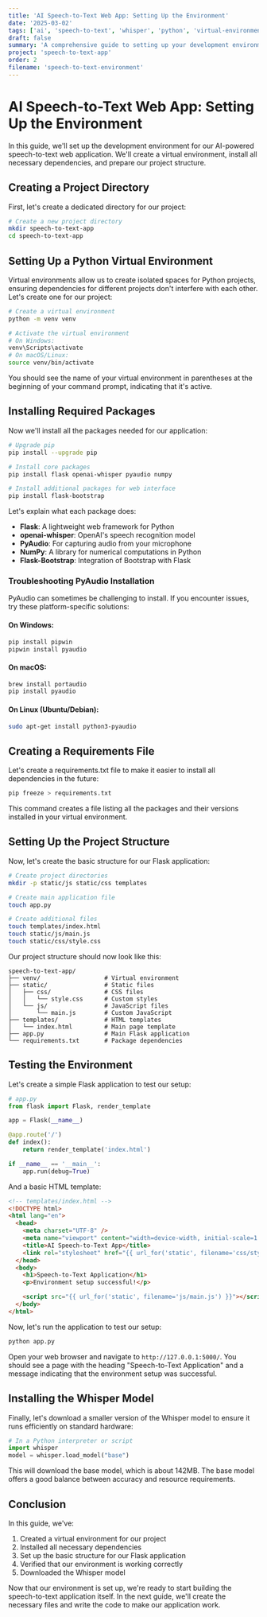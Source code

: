 ```yaml
---
title: 'AI Speech-to-Text Web App: Setting Up the Environment'
date: '2025-03-02'
tags: ['ai', 'speech-to-text', 'whisper', 'python', 'virtual-environment']
draft: false
summary: 'A comprehensive guide to setting up your development environment and installing required packages for the speech-to-text application'
project: 'speech-to-text-app'
order: 2
filename: 'speech-to-text-environment'
---
```


# AI Speech-to-Text Web App: Setting Up the Environment

In this guide, we'll set up the development environment for our AI-powered speech-to-text web application. We'll create a virtual environment, install all necessary dependencies, and prepare our project structure.

## Creating a Project Directory

First, let's create a dedicated directory for our project:

```bash
# Create a new project directory
mkdir speech-to-text-app
cd speech-to-text-app
```

## Setting Up a Python Virtual Environment

Virtual environments allow us to create isolated spaces for Python projects, ensuring dependencies for different projects don't interfere with each other. Let's create one for our project:

```bash
# Create a virtual environment
python -m venv venv

# Activate the virtual environment
# On Windows:
venv\Scripts\activate
# On macOS/Linux:
source venv/bin/activate
```

You should see the name of your virtual environment in parentheses at the beginning of your command prompt, indicating that it's active.

## Installing Required Packages

Now we'll install all the packages needed for our application:

```bash
# Upgrade pip
pip install --upgrade pip

# Install core packages
pip install flask openai-whisper pyaudio numpy

# Install additional packages for web interface
pip install flask-bootstrap
```

Let's explain what each package does:

- **Flask**: A lightweight web framework for Python
- **openai-whisper**: OpenAI's speech recognition model
- **PyAudio**: For capturing audio from your microphone
- **NumPy**: A library for numerical computations in Python
- **Flask-Bootstrap**: Integration of Bootstrap with Flask

### Troubleshooting PyAudio Installation

PyAudio can sometimes be challenging to install. If you encounter issues, try these platform-specific solutions:

#### On Windows:

```bash
pip install pipwin
pipwin install pyaudio
```

#### On macOS:

```bash
brew install portaudio
pip install pyaudio
```

#### On Linux (Ubuntu/Debian):

```bash
sudo apt-get install python3-pyaudio
```

## Creating a Requirements File

Let's create a requirements.txt file to make it easier to install all dependencies in the future:

```bash
pip freeze > requirements.txt
```

This command creates a file listing all the packages and their versions installed in your virtual environment.

## Setting Up the Project Structure

Now, let's create the basic structure for our Flask application:

```bash
# Create project directories
mkdir -p static/js static/css templates

# Create main application file
touch app.py

# Create additional files
touch templates/index.html
touch static/js/main.js
touch static/css/style.css
```

Our project structure should now look like this:

```
speech-to-text-app/
├── venv/                  # Virtual environment
├── static/                # Static files
│   ├── css/               # CSS files
│   │   └── style.css      # Custom styles
│   └── js/                # JavaScript files
│       └── main.js        # Custom JavaScript
├── templates/             # HTML templates
│   └── index.html         # Main page template
├── app.py                 # Main Flask application
└── requirements.txt       # Package dependencies
```

## Testing the Environment

Let's create a simple Flask application to test our setup:

```python
# app.py
from flask import Flask, render_template

app = Flask(__name__)

@app.route('/')
def index():
    return render_template('index.html')

if __name__ == '__main__':
    app.run(debug=True)
```

And a basic HTML template:

```html
<!-- templates/index.html -->
<!DOCTYPE html>
<html lang="en">
  <head>
    <meta charset="UTF-8" />
    <meta name="viewport" content="width=device-width, initial-scale=1.0" />
    <title>AI Speech-to-Text App</title>
    <link rel="stylesheet" href="{{ url_for('static', filename='css/style.css') }}" />
  </head>
  <body>
    <h1>Speech-to-Text Application</h1>
    <p>Environment setup successful!</p>

    <script src="{{ url_for('static', filename='js/main.js') }}"></script>
  </body>
</html>
```

Now, let's run the application to test our setup:

```bash
python app.py
```

Open your web browser and navigate to `http://127.0.0.1:5000/`. You should see a page with the heading "Speech-to-Text Application" and a message indicating that the environment setup was successful.

## Installing the Whisper Model

Finally, let's download a smaller version of the Whisper model to ensure it runs efficiently on standard hardware:

```python
# In a Python interpreter or script
import whisper
model = whisper.load_model("base")
```

This will download the base model, which is about 142MB. The base model offers a good balance between accuracy and resource requirements.

## Conclusion

In this guide, we've:

1. Created a virtual environment for our project
2. Installed all necessary dependencies
3. Set up the basic structure for our Flask application
4. Verified that our environment is working correctly
5. Downloaded the Whisper model

Now that our environment is set up, we're ready to start building the speech-to-text application itself. In the next guide, we'll create the necessary files and write the code to make our application work.
